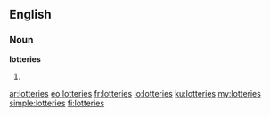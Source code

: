 ==English==

===Noun===
'''lotteries'''

# {{plural of|lottery}}

[[ar:lotteries]]
[[eo:lotteries]]
[[fr:lotteries]]
[[io:lotteries]]
[[ku:lotteries]]
[[my:lotteries]]
[[simple:lotteries]]
[[fi:lotteries]]